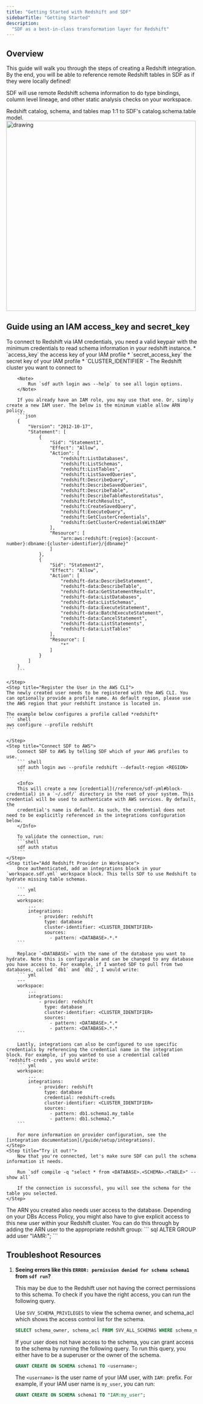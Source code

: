```yaml
---
title: "Getting Started with Redshift and SDF"
sidebarTitle: "Getting Started"
description:
  "SDF as a best-in-class transformation layer for Redshift"
---
```


## Overview

This guide will walk you through the steps of creating a Redshift integration. By the end, you will be able to reference remote Redshift tables in SDF as if they were locally defined!

SDF will use remote Redshift schema information to do type bindings, column level lineage, and other static analysis checks on your workspace.

Redshift catalog, schema, and tables map 1:1 to SDF's catalog.schema.table model.
<img src="https://cdn.sdf.com/docs/redshift_warehouse_structure.png" alt="drawing" width="500"/>

## Guide using an IAM access_key and secret_key

<Steps>
    <Step title="Collect Required Information">
        To connect to Redshift via IAM credentials, you need a valid keypair with the minimum credentials to read schema information in your redshift instance.
        * `access_key` the access key of your IAM profile
        * `secret_access_key` the secret key of your IAM profile
        * `CLUSTER_IDENTIFIER` - The Redshift cluster you want to connect to

        <Note>
	        Run `sdf auth login aws --help` to see all login options.
        </Note>

        If you already have an IAM role, you may use that one. Or, simply create a new IAM user. The below is the minimum viable allow ARN policy.
        ```json
        {
            "Version": "2012-10-17",
            "Statement": [
                {
                    "Sid": "Statement1",
                    "Effect": "Allow",
                    "Action": [
                        "redshift:ListDatabases",
                        "redshift:ListSchemas",
                        "redshift:ListTables",
                        "redshift:ListSavedQueries",
                        "redshift:DescribeQuery",
                        "redshift:DescribeSavedQueries",
                        "redshift:DescribeTable",
                        "redshift:DescribeTableRestoreStatus",
                        "redshift:FetchResults",
                        "redshift:CreateSavedQuery",
                        "redshift:ExecuteQuery",
                        "redshift:GetClusterCredentials",
                        "redshift:GetClusterCredentialsWithIAM"
                    ],
                    "Resource": [
                        "arn:aws:redshift:{region}:{account-number}:dbname:{cluster-identifier}/{dbname}"
                    ]
                },
                {
                    "Sid": "Statement2",
                    "Effect": "Allow",
                    "Action": [
                        "redshift-data:DescribeStatement",
                        "redshift-data:DescribeTable",
                        "redshift-data:GetStatementResult",
                        "redshift-data:ListDatabases",
                        "redshift-data:ListSchemas",
                        "redshift-data:ExecuteStatement",
                        "redshift-data:BatchExecuteStatement",
                        "redshift-data:CancelStatement",
                        "redshift-data:ListStatements",
                        "redshift-data:ListTables"
                    ],
                    "Resource": [
                        "*"
                    ]
                }
            ]
        }
        ```

    </Step>
    <Step title="Register the User in the AWS CLI">
    The newly created user needs to be registered with the AWS CLI. You can optionally provide a profile name. As default region, please use the AWS region that your redshift instance is located in. 

    The example below configures a profile called *redshift*
    ``` shell
    aws configure --profile redshift  
    ```
    
    </Step>
    <Step title="Connect SDF to AWS">
        Connect SDF to AWS by telling SDF which of your AWS profiles to use.
        ``` shell
        sdf auth login aws --profile redshift --default-region <REGION>
        ```

        <Info>
        This will create a new [credential](/reference/sdf-yml#block-credential) in a `~/.sdf/` directory in the root of your system. This credential will be used to authenticate with AWS services. By default, the 
        credential's name is default. As such, the credential does not need to be explicitly referenced in the integrations configuration below.
        </Info>

        To validate the connection, run:
        ```shell
        sdf auth status
        ```
    </Step>
    <Step title="Add Redshift Provider in Workspace">
        Once authenticated, add an integrations block in your `workspace.sdf.yml` workspace block. This tells SDF to use Redshift to hydrate missing table schemas.
        
        ``` yml
        ---
        workspace:
            ...
            integrations:
                - provider: redshift
                  type: database
                  cluster-identifier: <CLUSTER_IDENTIFIER>
                  sources: 
                    - pattern: <DATABASE>.*.*
        ```

        Replace `<DATABASE>` with the name of the database you want to hydrate. Note this is configurable and can be changed to any database you have access to. For example, if I wanted SDF to pull from two databases, called `db1` and `db2`, I would write:
        ``` yml
        ---
        workspace:
            ...
            integrations:
                - provider: redshift
                  type: database
                  cluster-identifier: <CLUSTER_IDENTIFIER>
                  sources: 
                    - pattern: <DATABASE>.*.*
                    - pattern: <DATABASE>.*.*
        ```

        Lastly, integrations can also be configured to use specific credentials by referencing the credential name in the integration block. For example, if you wanted to use a credential called `redshift-creds`, you would write:
        ``` yml
        workspace:
            ...
            integrations:
                - provider: redshift
                  type: database
                  credential: redshift-creds
                  cluster-identifier: <CLUSTER_IDENTIFIER>
                  sources: 
                    - pattern: db1.schema1.my_table
                    - pattern: db1.schema2.*
        ```

        For more information on provider configuration, see the [integration documentation](/guide/setup/integrations).
    </Step>
    <Step title="Try it out!">
        Now that you're connected, let's make sure SDF can pull the schema information it needs. 

        Run `sdf compile -q "select * from <DATABASE>.<SCHEMA>.<TABLE>" --show all`

        If the connection is successful, you will see the schema for the table you selected.
    </Step>
</Steps>

<Warning>
    The ARN you created also needs user access to the database. Depending on your DBs Access Policy, you might also have to give explicit access to
    this new user within your Redshift cluster. You can do this through by adding the ARN user to the appropriate redshift group:
    ``` sql
    ALTER GROUP <your-group-name> add user "IAMR:<IAM_ROLE_NAME>";
    ```
</Warning>

## Troubleshoot Resources
1. **Seeing errors like this `ERROR: permission denied for schema schema1` from `sdf run`?**

    This may be due to the Redshift user not having the correct permissions to this schema.
    To check if you have the right access, you can run the following query.

    Use `SVV_SCHEMA_PRIVILEGES` to view the schema owner, and schema_acl which shows the access control list for the schema.
    ```sql
    SELECT schema_owner, schema_acl FROM SVV_ALL_SCHEMAS WHERE schema_name = 'schema1';
    ```

    If your user does not have access to the schema, you can grant access to the schema by running the following query.
    To run this query, you either have to be a superuser or the owner of the schema.
    ```sql
    GRANT CREATE ON SCHEMA schema1 TO <username>;
    ```

    The `<username>` is the user name of your IAM user, with `IAM:` prefix. For example, if your IAM user name is `my_user`, you can run:
    ```sql
    GRANT CREATE ON SCHEMA schema1 TO "IAM:my_user";
    ```
